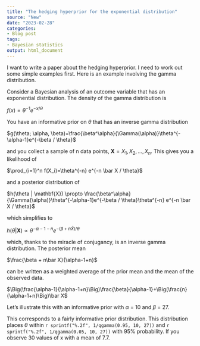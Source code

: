 ```yaml
---
title: "The hedging hyperprior for the exponential distribution"
source: "New"
date: "2023-02-28"
categories:
- Blog post
tags:
- Bayesian statistics
output: html_document
---
```


I want to write a paper about the hedging hyperprior. I need to work out some simple examples first. Here is an example involving the gamma distribution.

<!---more--->

Consider a Bayesian analysis of an outcome variable that has an exponential distribution. The density of the gamma distribution is

$f(x) = \theta^{-1} e^{-x / \theta}$

You have an informative prior on $\theta$ that has an inverse gamma distribution

$g(\theta; \alpha, \beta)=\frac{\beta^\alpha}{\Gamma(\alpha)}\theta^{-\alpha-1}e^{-\beta / \theta}$

and you collect a sample of n data points, $\mathbf{X} = X_1, X_2, ..., X_n$. This gives you a likelihood of 

$\prod_{i=1}^n f(X_i)=\theta^{-n} e^{-n \bar X / \theta}$

and a posterior distribution of 

$h(\theta | \mathbf{X}) \propto \frac{\beta^\alpha}{\Gamma(\alpha)}\theta^{-\alpha-1}e^{-\beta / \theta}\theta^{-n} e^{-n \bar X / \theta}$

which simplifies to

$h(\theta | \mathbf{X}) \propto \theta^{-\alpha-1-n}e^{-(\beta + n\bar X) / \theta}$

which, thanks to the miracle of conjugancy, is an inverse gamma distribution. The posterior mean

$\frac{\beta + n\bar X}{\alpha-1+n}$

can be written as a weighted average of the prior mean and the mean of the observed data.

$\Big(\frac{\alpha-1}{\alpha-1+n}\Big)\frac{\beta}{\alpha-1}+\Big(\frac{n}{\alpha-1+n}\Big)\bar X$

Let's illustrate this with an informative prior with $\alpha$ = 10 and $\beta$ = 27.

This corresponds to a fairly informative prior distribution. This distribution places $\theta$ within `r sprintf("%.2f", 1/qgamma(0.95, 10, 27))` and `r sprintf("%.2f", 1/qgamma(0.05, 10, 27))` with 95% probability. If you observe 30 values of x with a mean of 7.7.